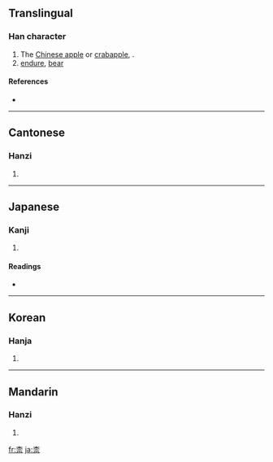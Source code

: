 {{also|奈}}
==Translingual==

===Han character===
{{Han char|rn=75|rad=木|as=05|sn=9|four=4090<sub>1</sub>|canj=木一一火 (DMMF), X木一一火 (XDMMF)}}

# The [[Chinese apple]] or [[crabapple]], {{spelink|Malus asiatica}}.
# [[endure]], [[bear]]

====References====
* {{Han ref|kx=0520.230|dkj=14659|dj=0908.180|hdz=21176.090|uh=67F0|ud=26608|bh=CF55|bd=53077}}

----

==Cantonese==

===Hanzi===
{{yue-hanzi|jyut=|y=noi6}}

# {{defn|Cantonese}}

----

==Japanese==

===Kanji===
{{ja-kanji|grade=|rs=木05}}

# {{defn|Japanese}}

====Readings====
* {{ja-readings|on=[[な]] (na), [[だい]] (dai)|kun=[[からなし]] (karanashi)}}

----

==Korean==

===Hanja===
{{ko-hanja|hangeul=내|eumhun=|rv=nae|mr=nae|y=nay}}

# {{defn|Korean}}

----

==Mandarin==

===Hanzi===
{{cmn-hanzi|pin=[[nài]] ([[nai4]])|wg=nai<sup>4</sup>}}

# {{defn|Mandarin}}

[[fr:柰]]
[[ja:柰]]